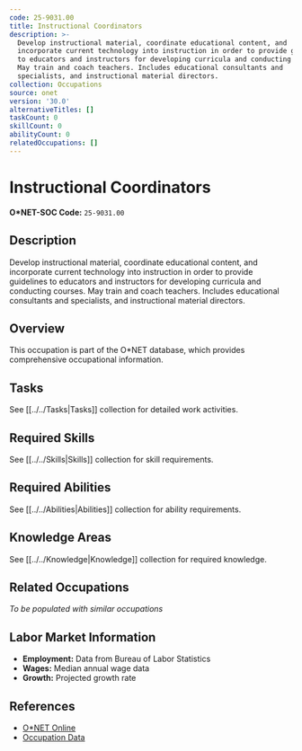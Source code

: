 ```yaml
---
code: 25-9031.00
title: Instructional Coordinators
description: >-
  Develop instructional material, coordinate educational content, and
  incorporate current technology into instruction in order to provide guidelines
  to educators and instructors for developing curricula and conducting courses.
  May train and coach teachers. Includes educational consultants and
  specialists, and instructional material directors.
collection: Occupations
source: onet
version: '30.0'
alternativeTitles: []
taskCount: 0
skillCount: 0
abilityCount: 0
relatedOccupations: []
---
```

# Instructional Coordinators

**O*NET-SOC Code:** `25-9031.00`

## Description

Develop instructional material, coordinate educational content, and incorporate current technology into instruction in order to provide guidelines to educators and instructors for developing curricula and conducting courses. May train and coach teachers. Includes educational consultants and specialists, and instructional material directors.

## Overview

This occupation is part of the O*NET database, which provides comprehensive occupational information.

## Tasks

See [[../../Tasks|Tasks]] collection for detailed work activities.

## Required Skills

See [[../../Skills|Skills]] collection for skill requirements.

## Required Abilities

See [[../../Abilities|Abilities]] collection for ability requirements.

## Knowledge Areas

See [[../../Knowledge|Knowledge]] collection for required knowledge.

## Related Occupations

*To be populated with similar occupations*

## Labor Market Information

- **Employment:** Data from Bureau of Labor Statistics
- **Wages:** Median annual wage data
- **Growth:** Projected growth rate

## References

- [O*NET Online](https://www.onetonline.org/link/summary/25-9031.00)
- [Occupation Data](https://www.onetcenter.org/)
